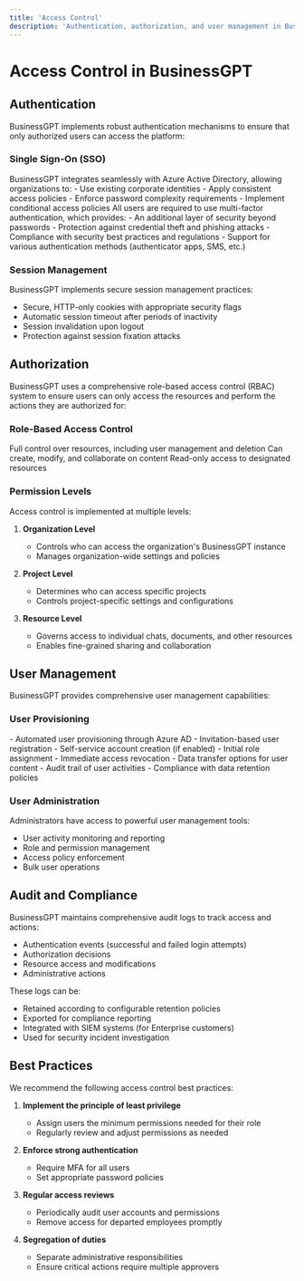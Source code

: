 ```yaml
---
title: 'Access Control'
description: 'Authentication, authorization, and user management in BusinessGPT'
---
```


# Access Control in BusinessGPT

## Authentication

BusinessGPT implements robust authentication mechanisms to ensure that only authorized users can access the platform:

### Single Sign-On (SSO)

<AccordionGroup>
  <Accordion icon="key" title="Azure AD Integration">
    BusinessGPT integrates seamlessly with Azure Active Directory, allowing organizations to:
    - Use existing corporate identities
    - Apply consistent access policies
    - Enforce password complexity requirements
    - Implement conditional access policies
  </Accordion>
  <Accordion icon="shield-check" title="Multi-Factor Authentication (MFA)">
    All users are required to use multi-factor authentication, which provides:
    - An additional layer of security beyond passwords
    - Protection against credential theft and phishing attacks
    - Compliance with security best practices and regulations
    - Support for various authentication methods (authenticator apps, SMS, etc.)
  </Accordion>
</AccordionGroup>

### Session Management

BusinessGPT implements secure session management practices:

- Secure, HTTP-only cookies with appropriate security flags
- Automatic session timeout after periods of inactivity
- Session invalidation upon logout
- Protection against session fixation attacks

## Authorization

BusinessGPT uses a comprehensive role-based access control (RBAC) system to ensure users can only access the resources and perform the actions they are authorized for:

### Role-Based Access Control

<CardGroup cols={3}>
  <Card title="Owner" icon="crown">
    Full control over resources, including user management and deletion
  </Card>
  <Card title="Editor" icon="pen-to-square">
    Can create, modify, and collaborate on content
  </Card>
  <Card title="Viewer" icon="eye">
    Read-only access to designated resources
  </Card>
</CardGroup>

### Permission Levels

Access control is implemented at multiple levels:

1. **Organization Level**
   - Controls who can access the organization's BusinessGPT instance
   - Manages organization-wide settings and policies

2. **Project Level**
   - Determines who can access specific projects
   - Controls project-specific settings and configurations

3. **Resource Level**
   - Governs access to individual chats, documents, and other resources
   - Enables fine-grained sharing and collaboration

## User Management

BusinessGPT provides comprehensive user management capabilities:

### User Provisioning

<AccordionGroup>
  <Accordion icon="user-plus" title="User Onboarding">
    - Automated user provisioning through Azure AD
    - Invitation-based user registration
    - Self-service account creation (if enabled)
    - Initial role assignment
  </Accordion>
  <Accordion icon="user-minus" title="User Offboarding">
    - Immediate access revocation
    - Data transfer options for user content
    - Audit trail of user activities
    - Compliance with data retention policies
  </Accordion>
</AccordionGroup>

### User Administration

Administrators have access to powerful user management tools:

- User activity monitoring and reporting
- Role and permission management
- Access policy enforcement
- Bulk user operations

## Audit and Compliance

BusinessGPT maintains comprehensive audit logs to track access and actions:

- Authentication events (successful and failed login attempts)
- Authorization decisions
- Resource access and modifications
- Administrative actions

These logs can be:
- Retained according to configurable retention policies
- Exported for compliance reporting
- Integrated with SIEM systems (for Enterprise customers)
- Used for security incident investigation

## Best Practices

We recommend the following access control best practices:

1. **Implement the principle of least privilege**
   - Assign users the minimum permissions needed for their role
   - Regularly review and adjust permissions as needed

2. **Enforce strong authentication**
   - Require MFA for all users
   - Set appropriate password policies

3. **Regular access reviews**
   - Periodically audit user accounts and permissions
   - Remove access for departed employees promptly

4. **Segregation of duties**
   - Separate administrative responsibilities
   - Ensure critical actions require multiple approvers

